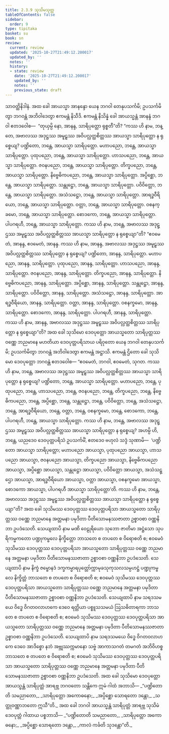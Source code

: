 ```yaml
---
title: 2.3.9 သုသိမသုတ္တ
tableOfContents: false
sidebar:
  order: 9
type: tipitaka
basket: su
book: sn
review:
  current: review
  updated: '2025-10-27T21:49:12.200017'
  updated_by: ''
  notes: ''
  history:
  - state: review
    date: '2025-10-27T21:49:12.200017'
    updated_by: ''
    notes: ''
    previous_state: draft
---
```



<ReviewStatus review={frontmatter.review} showDetails={true} />

<HypothesisAnnotation frontmatter={frontmatter} />

<DynamicBreadcrumb />

<Division number="110" book="sn" e="ch" v="18" p="296">

<Paragraph number="541" book="sn">
သာဝတ္ထိနိဒါနံ. အထ ခေါ အာယသ္မာ အာနန္ဒော ယေန ဘဂဝါ တေနုပသင်္ကမိ; ဥပသင်္ကမိတွာ ဘဂဝန္တံ အဘိဝါဒေတွာ ဧကမန္တံ နိသီဒိ. ဧကမန္တံ နိသိန္နံ ခေါ အာယသ္မန္တံ အာနန္ဒံ ဘဂဝါ ဧတဒဝေါစ—  “တုယှမ္ပိ နော, အာနန္ဒ, သာရိပုတ္တော ရုစ္စတီ”တိ?
</Paragraph>

<Paragraph number="542" book="sn">
“ကဿ ဟိ နာမ, ဘန္တေ, အဗာလဿ အဒုဋ္ဌဿ အမူဠှဿ အဝိပလ္လတ္ထစိတ္တဿ အာယသ္မာ သာရိပုတ္တော န ရုစ္စေယျ? ပဏ္ဍိတော, ဘန္တေ, အာယသ္မာ သာရိပုတ္တော. မဟာပညော, ဘန္တေ, အာယသ္မာ သာရိပုတ္တော. ပုထုပညော, ဘန္တေ, အာယသ္မာ သာရိပုတ္တော. ဟာသပညော, ဘန္တေ, အာယသ္မာ သာရိပုတ္တော. ဇဝနပညော, ဘန္တေ, အာယသ္မာ သာရိပုတ္တော. တိက္ခပညော, ဘန္တေ, အာယသ္မာ သာရိပုတ္တော. နိဗ္ဗေဓိကပညော, ဘန္တေ, အာယသ္မာ သာရိပုတ္တော. အပ္ပိစ္ဆော, ဘန္တေ, အာယသ္မာ သာရိပုတ္တော. သန္တုဋ္ဌော, ဘန္တေ, အာယသ္မာ သာရိပုတ္တော. ပဝိဝိတ္တော, ဘန္တေ, အာယသ္မာ သာရိပုတ္တော. အသံသဋ္ဌော, ဘန္တေ, အာယသ္မာ သာရိပုတ္တော. အာရဒ္ဓဝီရိယော, ဘန္တေ, အာယသ္မာ သာရိပုတ္တော. ဝတ္တာ, ဘန္တေ, အာယသ္မာ သာရိပုတ္တော. ဝစနက္ခမော, ဘန္တေ, အာယသ္မာ သာရိပုတ္တော. စောဒကော, ဘန္တေ, အာယသ္မာ သာရိပုတ္တော. ပါပဂရဟီ, ဘန္တေ, အာယသ္မာ သာရိပုတ္တော. ကဿ ဟိ နာမ, ဘန္တေ, အဗာလဿ အဒုဋ္ဌဿ အမူဠှဿ အဝိပလ္လတ္ထစိတ္တဿ အာယသ္မာ သာရိပုတ္တော န ရုစ္စေယျာ”တိ?
</Paragraph>

<Paragraph number="543" book="sn">
“ဧဝမေတံ, အာနန္ဒ, ဧဝမေတံ, အာနန္ဒ. ကဿ ဟိ နာမ, အာနန္ဒ, အဗာလဿ အဒုဋ္ဌဿ အမူဠှဿ အဝိပလ္လတ္ထစိတ္တဿ သာရိပုတ္တော န ရုစ္စေယျ? ပဏ္ဍိတော, အာနန္ဒ, သာရိပုတ္တော. မဟာပညော, အာနန္ဒ, သာရိပုတ္တော. ပုထုပညော, အာနန္ဒ, သာရိပုတ္တော. ဟာသပညော, အာနန္ဒ, သာရိပုတ္တော. ဇဝနပညော, အာနန္ဒ, သာရိပုတ္တော. တိက္ခပညော, အာနန္ဒ, သာရိပုတ္တော. နိဗ္ဗေဓိကပညော, အာနန္ဒ, သာရိပုတ္တော. အပ္ပိစ္ဆော, အာနန္ဒ, သာရိပုတ္တော. သန္တုဋ္ဌော, အာနန္ဒ, သာရိပုတ္တော. ပဝိဝိတ္တော, အာနန္ဒ, သာရိပုတ္တော. အသံသဋ္ဌော, အာနန္ဒ, သာရိပုတ္တော. အာရဒ္ဓဝီရိယော, အာနန္ဒ, သာရိပုတ္တော. ဝတ္တာ, အာနန္ဒ, သာရိပုတ္တော. ဝစနက္ခမော, အာနန္ဒ, သာရိပုတ္တော. စောဒကော, အာနန္ဒ, သာရိပုတ္တော. ပါပဂရဟီ, အာနန္ဒ, သာရိပုတ္တော. ကဿ ဟိ နာမ, အာနန္ဒ, အဗာလဿ အဒုဋ္ဌဿ အမူဠှဿ အဝိပလ္လတ္ထစိတ္တဿ သာရိပုတ္တော န ရုစ္စေယျာ”တိ?
</Paragraph>

<Paragraph number="544" book="sn">
အထ ခေါ သုသိမော ဒေဝပုတ္တော အာယသ္မတော သာရိပုတ္တဿ ဝဏ္ဏေ ဘညမာနေ မဟတိယာ ဒေဝပုတ္တပရိသာယ ပရိဝုတော ယေန ဘဂဝါ တေနုပသင်္ကမိ; ဥပသင်္ကမိတွာ ဘဂဝန္တံ အဘိဝါဒေတွာ ဧကမန္တံ အဋ္ဌာသိ. ဧကမန္တံ ဌိတော ခေါ သုသိမော ဒေဝပုတ္တော ဘဂဝန္တံ ဧတဒဝေါစ—
</Paragraph>

<Paragraph number="545" book="sn">
“ဧဝမေတံ, ဘဂဝါ, ဧဝမေတံ, သုဂတ. ကဿ ဟိ နာမ, ဘန္တေ, အဗာလဿ အဒုဋ္ဌဿ အမူဠှဿ အဝိပလ္လတ္ထစိတ္တဿ အာယသ္မာ သာရိပုတ္တော န ရုစ္စေယျ? ပဏ္ဍိတော, ဘန္တေ, အာယသ္မာ သာရိပုတ္တော. မဟာပညော, ဘန္တေ, ပုထုပညော, ဘန္တေ, ဟာသပညော, ဘန္တေ, ဇဝနပညော, ဘန္တေ, တိက္ခပညော, ဘန္တေ, နိဗ္ဗေဓိကပညော, ဘန္တေ, အပ္ပိစ္ဆော, ဘန္တေ, သန္တုဋ္ဌော, ဘန္တေ, ပဝိဝိတ္တော, ဘန္တေ, အသံသဋ္ဌော, ဘန္တေ, အာရဒ္ဓဝီရိယော, ဘန္တေ, ဝတ္တာ, ဘန္တေ, ဝစနက္ခမော, ဘန္တေ, စောဒကော, ဘန္တေ, ပါပဂရဟီ, ဘန္တေ, အာယသ္မာ သာရိပုတ္တော. ကဿ ဟိ နာမ, ဘန္တေ, အဗာလဿ အဒုဋ္ဌဿ အမူဠှဿ အဝိပလ္လတ္ထစိတ္တဿ အာယသ္မာ သာရိပုတ္တော န ရုစ္စေယျ?
</Paragraph>

<Paragraph number="546" book="sn">
အဟမ္ပိ ဟိ, ဘန္တေ, ယညဒေဝ ဒေဝပုတ္တပရိသံ ဥပသင်္ကမိံ, ဧတဒေဝ ဗဟုလံ သဒ္ဒံ သုဏာမိ—  ‘ပဏ္ဍိတော အာယသ္မာ သာရိပုတ္တော; မဟာပညော အာယသ္မာ, ပုထုပညော အာယသ္မာ, ဟာသပညော အာယသ္မာ, ဇဝနပညော အာယသ္မာ, တိက္ခပညော အာယသ္မာ, နိဗ္ဗေဓိကပညော အာယသ္မာ, အပ္ပိစ္ဆော အာယသ္မာ, သန္တုဋ္ဌော အာယသ္မာ, ပဝိဝိတ္တော အာယသ္မာ, အသံသဋ္ဌော အာယသ္မာ, အာရဒ္ဓဝီရိယော အာယသ္မာ, ဝတ္တာ အာယသ္မာ, ဝစနက္ခမော အာယသ္မာ, စောဒကော အာယသ္မာ, ပါပဂရဟီ အာယသ္မာ သာရိပုတ္တော’တိ. ကဿ ဟိ နာမ, ဘန္တေ, အဗာလဿ အဒုဋ္ဌဿ အမူဠှဿ အဝိပလ္လတ္ထစိတ္တဿ အာယသ္မာ သာရိပုတ္တော န ရုစ္စေယျာ”တိ?
</Paragraph>

<Paragraph number="547" book="sn">
အထ ခေါ သုသိမဿ ဒေဝပုတ္တဿ ဒေဝပုတ္တပရိသာ အာယသ္မတော သာရိပုတ္တဿ ဝဏ္ဏေ ဘညမာနေ အတ္တမနာ ပမုဒိတာ ပီတိသောမနဿဇာတာ ဥစ္စာဝစာ ဝဏ္ဏနိဘာ ဥပဒံသေတိ.
</Paragraph>

<Paragraph number="548" book="sn">
သေယျထာပိ နာမ မဏိ ဝေဠုရိယော သုဘော ဇာတိမာ အဋ္ဌံသော သုပရိကမ္မကတော ပဏ္ဍုကမ္ဗလေ နိက္ခိတ္တော ဘာသတေ စ တပတေ စ ဝိရောစတိ စ; ဧဝမေဝံ သုသိမဿ ဒေဝပုတ္တဿ ဒေဝပုတ္တပရိသာ အာယသ္မတော သာရိပုတ္တဿ ဝဏ္ဏေ ဘညမာနေ အတ္တမနာ ပမုဒိတာ ပီတိသောမနဿဇာတာ ဥစ္စာဝစာ ဝဏ္ဏနိဘာ ဥပဒံသေတိ.
</Paragraph>

<Paragraph number="549" book="sn">
သေယျထာပိ နာမ နိက္ခံ ဇမ္ဗောနဒံ ဒက္ခကမ္မာရပုတ္တော်က္ကာမုခသုကုသလသမ္ပဟဋ္ဌံ ပဏ္ဍုကမ္ဗလေ နိက္ခိတ္တံ ဘာသတေ စ တပတေ စ ဝိရောစတိ စ; ဧဝမေဝံ သုသိမဿ ဒေဝပုတ္တဿ ဒေဝပုတ္တပရိသာ အာယသ္မတော သာရိပုတ္တဿ ဝဏ္ဏေ ဘညမာနေ အတ္တမနာ ပမုဒိတာ ပီတိသောမနဿဇာတာ ဥစ္စာဝစာ ဝဏ္ဏနိဘာ ဥပဒံသေတိ.
</Paragraph>

<Paragraph number="550" book="sn">
သေယျထာပိ နာမ သရဒသမယေ ဝိဒ္ဓေ ဝိဂတဝလာဟကေ ဒေဝေ ရတ္တိယာ ပစ္စူသသမယံ ဩသဓိတာရကာ ဘာသတေ စ တပတေ စ ဝိရောစတိ စ; ဧဝမေဝံ သုသိမဿ ဒေဝပုတ္တဿ ဒေဝပုတ္တပရိသာ အာယသ္မတော သာရိပုတ္တဿ ဝဏ္ဏေ ဘညမာနေ အတ္တမနာ ပမုဒိတာ ပီတိသောမနဿဇာတာ ဥစ္စာဝစာ ဝဏ္ဏနိဘာ ဥပဒံသေတိ.
</Paragraph>

<Paragraph number="551" book="sn">
သေယျထာပိ နာမ သရဒသမယေ ဝိဒ္ဓေ ဝိဂတဝလာဟကေ ဒေဝေ အာဒိစ္စော နဘံ အဗ္ဘုဿက္ကမာနော သဗ္ဗံ အာကာသဂတံ တမဂတံ အဘိဝိဟစ္စ ဘာသတေ စ တပတေ စ ဝိရောစတိ စ; ဧဝမေဝံ သုသိမဿ ဒေဝပုတ္တဿ ဒေဝပုတ္တပရိသာ အာယသ္မတော သာရိပုတ္တဿ ဝဏ္ဏေ ဘညမာနေ အတ္တမနာ ပမုဒိတာ ပီတိသောမနဿဇာတာ ဥစ္စာဝစာ ဝဏ္ဏနိဘာ ဥပဒံသေတိ.
</Paragraph>

<Paragraph number="552" book="sn">
အထ ခေါ သုသိမော ဒေဝပုတ္တော အာယသ္မန္တံ သာရိပုတ္တံ အာရဗ္ဘ ဘဂဝတော သန္တိကေ ဣမံ ဂါထံ အဘာသိ—
</Paragraph>

<Paragraph number="553" type="verses" book="sn">
_“ပဏ္ဍိတောတိ သမညာတော,_  
_သာရိပုတ္တော အကောဓနော;_  
_အပ္ပိစ္ဆော သောရတော ဒန္တော,_  
_သတ္ထုဝဏ္ဏာဘတော ဣသီ”တိ._  

</Paragraph>

<Paragraph number="554" book="sn">
အထ ခေါ ဘဂဝါ အာယသ္မန္တံ သာရိပုတ္တံ အာရဗ္ဘ သုသိမံ ဒေဝပုတ္တံ ဂါထာယ ပစ္စဘာသိ—
</Paragraph>

<Paragraph number="555" type="verses" book="sn">
_“ပဏ္ဍိတောတိ သမညာတော,_  
_သာရိပုတ္တော အကောဓနော;_  
_အပ္ပိစ္ဆော သောရတော ဒန္တော,_  
_ကာလံ ကင်္ခတိ သုဒန္တော”တိ._
</Paragraph>
</Division>